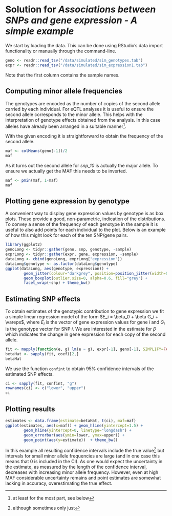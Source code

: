 # Solution for *Associations between SNPs and gene expression - A simple example* {.solution}
We start by loading the data. This can be done using RStudio's data import
functionality or manually through the command-line. 
 
```r
geno <- readr::read_tsv("/data/simulated/sim_genotypes.tab")
expr <- readr::read_tsv("/data/simulated/sim_expression1.tab")
```
Note that the first column contains the sample names.

## Computing minor allele frequencies
The genotypes are encoded as the number of copies of the second allele
carried by each individual. For eQTL analyses it is useful to ensure the
second allele corresponds to the minor allele. This helps with the interpretation
of genotype effects obtained from the analysis. In this case alleles have already
been arranged in a suitable manner^[at least for the most part, see below].

With the given encoding it is straightforward to obtain the frequency of
the second allele.

```r
maf <- colMeans(geno[-1])/2
maf
```
As it turns out the second allele for *snp_10* is actually the major allele.
To ensure we actually get the MAF this needs to be inverted.

```r
maf <- pmin(maf, 1-maf)
maf
```

## Plotting gene expression by genotype
A convenient way to display gene expression values by genotype is as box plots.
These provide a good, non-parametric, indication of the distributions.
To convey a sense of the frequency of each genotype in the sample it
is useful to also add points for each individual to the plot. 
Below is an example of how this might look for each of the ten SNP/gene pairs.

```r
library(ggplot2)
genoLong <- tidyr::gather(geno, snp, genotype, -sample)
exprLong <- tidyr::gather(expr, gene, expression, -sample)
dataLong <- cbind(genoLong, exprLong["expression"])
dataLong$genotype <- as.factor(dataLong$genotype) 
ggplot(dataLong, aes(genotype, expression)) +
		geom_jitter(colour="darkgrey", position=position_jitter(width=0.25)) +
		geom_boxplot(outlier.size=0, alpha=0.6, fill="grey") + 
		facet_wrap(~snp) + theme_bw()
```

## Estimating SNP effects
To obtain estimates of the genotypic contribution to gene expression
we fit a simple linear regression model of the form $E_i = \beta_0 + \beta G_i + \vareps$,
where $E_i$ is the vector of gene expression values for gene $i$ and 
$G_i$ is the genotype vector for SNP $i$. We are interested in the estimate for
$\beta$ which indicates the change in gene expression for each copy of the second
allele.

```r
fit <- mapply(function(e, g) lm(e ~ g), expr[-1], geno[-1], SIMPLIFY=FALSE)
betaHat <- sapply(fit, coef)[2,]
betaHat 
```
We use the function `confint` to obtain 95% confidence intervals of the estimated
SNP effects.

```r
ci <- sapply(fit, confint, "g")
rownames(ci) <- c("lower", "upper")
ci
```

## Plotting results

```r
estimates <- data.frame(estimate=betaHat, t(ci), maf=maf)
ggplot(estimates, aes(x=maf)) + geom_hline(yintercept=1.5) + 
		geom_hline(yintercept=0, linetype="longdash") + 
		geom_errorbar(aes(ymin=lower, ymax=upper)) +
		geom_point(aes(y=estimate))  + theme_bw()
```

In this example all resulting confidence intervals include the true value^[although 
sometimes only just] but intervals for small minor allele frequencies are 
large (and in one case this means that 0 is included in the CI). As one would expect
the uncertainty in the estimate, as measured by the length of the confidence interval,
decreases with increasing minor allele frequency. However, even at high MAF considerable
uncertainty remains and point estimates are somewhat lacking in accuracy, overestimating
the true effect.
